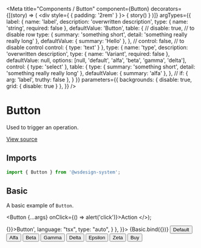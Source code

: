 
<Meta
  title="Components / Button"
  component={Button}
  decorators={[(story) => (
    <div style={ { padding: '2rem' } }>
      { story() }
    </div>
  )]}
  argTypes={{
    label: {
      name: 'label',
      description: 'overwritten description',
      type: { name: 'string', required: false },
      defaultValue: 'Button',
      table: {
        // disable: true, // to disable row
        type: {
          summary: 'something short',
          detail: 'something really really long'
        },
        defaultValue: { summary: 'Hello' },
      },
      // control: false, // to disable control
      control: {
        type: 'text'
      }
    },
    type: {
      name: 'type',
      description: 'overwritten description',
      type: { name: 'Variant', required: false },
      defaultValue: null,
      options: [null, 'default', 'alfa', 'beta', 'gamma', 'delta'],
      control: { type: 'select' },
      table: {
        type: {
          summary: 'something short',
          detail: 'something really really long'
        },
        defaultValue: { summary: 'alfa' },
      },
      // if: { arg: 'label', truthy: false },
    }
  }}
  parameters={{
    backgrounds: { disable: true, grid: { disable: true } },
  }}
/>

# Button

Used to trigger an operation.

[View source](https://github.com/actarian/wsdesign-system/tree/main/@components/button)

## Imports

```js
import { Button } from '@wsdesign-system';
```

<!--
## Props

<ArgsTable of={ButtonProps} />
-->

## Basic

A basic example of `Button`.

  <Button {...args} onClick={() => alert('click')}>Action</Button>
</>);

<Canvas>
  <Story name="basic" parameters={{
    docs: {
      source: {
        code: '<Button onClick={() => {}}>Button</Button>',
        language: "tsx",
        type: "auto",
      }
    },
  }}>
    {Basic.bind({})}
  </Story>
</Canvas>

<Canvas>
  <Story name="default">
    <Button type="default">Default</Button>
  </Story>
  <Story name="alfa">
    <Button type="alfa">Alfa</Button>
  </Story>
  <Story name="beta">
    <Button type="beta">Beta</Button>
  </Story>
  <Story name="gamma">
    <Button type="gamma">Gamma</Button>
  </Story>
  <Story name="delta">
    <Button type="delta">Delta</Button>
  </Story>
  <Story name="epsilon">
    <Button type="epsilon">Epsilon</Button>
  </Story>
  <Story name="zeta">
    <Button type="zeta">Zeta</Button>
  </Story>
</Canvas>

<Canvas>
  <Story name="with icon">
    <Button type="alfa"><span>Buy</span> <ShoppingCart /></Button>
  </Story>
</Canvas>

